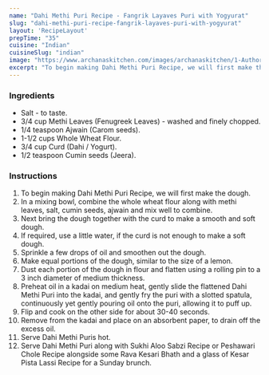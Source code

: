 ---
name: "Dahi Methi Puri Recipe - Fangrik Layaves Puri with Yogyurat"
slug: "dahi-methi-puri-recipe-fangrik-layaves-puri-with-yogyurat"
layout: 'RecipeLayout'
prepTime: "35"
cuisine: "Indian"
cuisineSlug: "indian"
image: "https://www.archanaskitchen.com/images/archanaskitchen/1-Author/Donna_George/Dahi_Methi_Poori_Recipe-2_1600.jpg"
excerpt: "To begin making Dahi Methi Puri Recipe, we will first make the dough"
---

### Ingredients

- Salt - to taste.
- 3/4 cup Methi Leaves (Fenugreek Leaves) - washed and finely chopped.
- 1/4 teaspoon Ajwain (Carom seeds).
- 1-1/2 cups Whole Wheat Flour.
- 3/4 cup Curd (Dahi / Yogurt).
- 1/2 teaspoon Cumin seeds (Jeera).

### Instructions

1. To begin making Dahi Methi Puri Recipe, we will first make the dough.
1. In a mixing bowl, combine the whole wheat flour along with methi leaves, salt, cumin seeds, ajwain and mix well to combine.
1. Next bring the dough together with the curd to make a smooth and soft dough.
1. If required, use a little water, if the curd is not enough to make a soft dough.
1. Sprinkle a few drops of oil and smoothen out the dough.
1. Make equal portions of the dough, similar to the size of a lemon.
1. Dust each portion of the dough in flour and flatten using a rolling pin to a 3 inch diameter of medium thickness.
1. Preheat oil in a kadai on medium heat, gently slide the flattened Dahi Methi Puri into the kadai, and gently fry the puri with a slotted spatula, continuously yet gently pouring oil onto the puri, allowing it to puff up.
1. Flip and cook on the other side for about 30-40 seconds.
1.  Remove from the kadai and place on an absorbent paper, to drain off the excess oil.
1. Serve Dahi Methi Puris hot.
1. Serve Dahi Methi Puri along with Sukhi Aloo Sabzi Recipe or Peshawari Chole Recipe alongside some Rava Kesari Bhath and a glass of Kesar Pista Lassi Recipe for a Sunday brunch.
